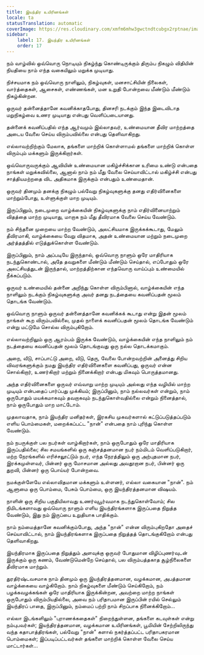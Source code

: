```yaml
---
title: இயந்திர உயிரினங்கள்
locale: ta
statusTranslation: automatic
coverImage: https://res.cloudinary.com/xmfm6mhw3gwctndtcubgx2rptnae/image/upload/v1740468922/small_cover_tratado_de_psicologia_revolucionaria_a4c0dca4e0.webp
sidebar:
    label: 17. இயந்திர உயிரினங்கள்
    order: 17
---
```

நம் வாழ்வில் ஒவ்வொரு நொடியும் நிகழ்ந்து கொண்டிருக்கும் திரும்ப நிகழும் விதியின் நியதியை நாம் எந்த வகையிலும் மறுக்க முடியாது.

நிச்சயமாக நம் ஒவ்வொரு நாளிலும், நிகழ்வுகள், மனசாட்சியின் நிலைகள், வார்த்தைகள், ஆசைகள், எண்ணங்கள், மன உறுதி போன்றவை மீண்டும் மீண்டும் நிகழ்கின்றன.

ஒருவர் தன்னைத்தானே கவனிக்காதபோது, ​​தினசரி நடக்கும் இந்த இடைவிடாத மறுநிகழ்வை உணர முடியாது என்பது வெளிப்படையானது.

தன்னைக் கவனிப்பதில் எந்த ஆர்வமும் இல்லாதவர், உண்மையான தீவிர மாற்றத்தை அடைய வேலை செய்ய விரும்பவில்லை என்பது தெளிவாகிறது.

எல்லாவற்றிற்கும் மேலாக, தங்களை மாற்றிக் கொள்ளாமல் தங்களை மாற்றிக் கொள்ள விரும்பும் மக்களும் இருக்கிறார்கள்.

ஒவ்வொருவருக்கும் ஆவியின் உண்மையான மகிழ்ச்சிக்கான உரிமை உண்டு என்பதை நாங்கள் மறுக்கவில்லை, ஆனால் நாம் நம் மீது வேலை செய்யாவிட்டால் மகிழ்ச்சி என்பது சாத்தியமற்றதை விட அதிகமாக இருக்கும் என்பதும் உண்மைதான்.

ஒருவர் தினமும் தனக்கு நிகழும் பல்வேறு நிகழ்வுகளுக்கு தனது எதிர்வினைகளை மாற்றும்போது, ​​உள்ளுக்குள் மாற முடியும்.

இருப்பினும், நடைமுறை வாழ்க்கையின் நிகழ்வுகளுக்கு நாம் எதிர்வினையாற்றும் விதத்தை மாற்ற முடியாது, மாறாக நம் மீது தீவிரமாக வேலை செய்ய வேண்டும்.

நம் சிந்தனை முறையை மாற்ற வேண்டும், அலட்சியமாக இருக்கக்கூடாது, மேலும் தீவிரமாகி, வாழ்க்கையை வேறு விதமாக, அதன் உண்மையான மற்றும் நடைமுறை அர்த்தத்தில் எடுத்துக்கொள்ள வேண்டும்.

இருப்பினும், நாம் அப்படியே இருந்தால், ஒவ்வொரு நாளும் ஒரே மாதிரியாக நடந்துகொண்டால், அதே தவறுகளை மீண்டும் மீண்டும் செய்தால், எப்போதும் ஒரே அலட்சியத்துடன் இருந்தால், மாற்றத்திற்கான எந்தவொரு வாய்ப்பும் உண்மையில் நீக்கப்படும்.

ஒருவர் உண்மையில் தன்னை அறிந்து கொள்ள விரும்பினால், வாழ்க்கையின் எந்த நாளிலும் நடக்கும் நிகழ்வுகளுக்கு அவர் தனது நடத்தையை கவனிப்பதன் மூலம் தொடங்க வேண்டும்.

ஒவ்வொரு நாளும் ஒருவர் தன்னைத்தானே கவனிக்கக் கூடாது என்று இதன் மூலம் நாங்கள் கூற விரும்பவில்லை, முதல் நாளைக் கவனிப்பதன் மூலம் தொடங்க வேண்டும் என்று மட்டுமே சொல்ல விரும்புகிறோம்.

எல்லாவற்றிலும் ஒரு ஆரம்பம் இருக்க வேண்டும், வாழ்க்கையின் எந்த நாளிலும் நம் நடத்தையை கவனிப்பதன் மூலம் தொடங்குவது ஒரு நல்ல தொடக்கமாகும்.

அறை, வீடு, சாப்பாட்டு அறை, வீடு, தெரு, வேலை போன்றவற்றின் அனைத்து சிறிய விவரங்களுக்கும் நமது இயந்திர எதிர்வினைகளை கவனிப்பது, ஒருவர் என்ன சொல்கிறார், உணர்கிறார் மற்றும் நினைக்கிறார் என்பது மிகவும் பொருத்தமானது.

அந்த எதிர்வினைகளை ஒருவர் எவ்வாறு மாற்ற முடியும் அல்லது எந்த வழியில் மாற்ற முடியும் என்பதைப் பார்ப்பது முக்கியம்; இருப்பினும், நாம் நல்லவர்கள் என்றும், நாம் ஒருபோதும் மயக்கமாகவும் தவறாகவும் நடந்துகொள்வதில்லை என்றும் நினைத்தால், நாம் ஒருபோதும் மாற மாட்டோம்.

முதலாவதாக, நாம் இயந்திர மனிதர்கள், இரகசிய முகவர்களால் கட்டுப்படுத்தப்படும் எளிய பொம்மைகள், மறைக்கப்பட்ட "நான்" என்பதை நாம் புரிந்து கொள்ள வேண்டும்.

நம் நபருக்குள் பல நபர்கள் வாழ்கிறார்கள், நாம் ஒருபோதும் ஒரே மாதிரியாக இருப்பதில்லை; சில சமயங்களில் ஒரு கஞ்சத்தனமான நபர் நம்மிடம் வெளிப்படுகிறார், மற்ற நேரங்களில் எரிச்சலூட்டும் நபர், எந்த நேரத்திலும் ஒரு அற்புதமான நபர், இரக்கமுள்ளவர், பின்னர் ஒரு மோசமான அல்லது அவதூறான நபர், பின்னர் ஒரு துறவி, பின்னர் ஒரு பொய்யர் போன்றவை.

நமக்குள்ளேயே எல்லாவிதமான மக்களும் உள்ளனர், எல்லா வகையான "நான்". நம் ஆளுமை ஒரு பொம்மை, பேசும் பொம்மை, ஒரு இயந்திரத்தனமான விஷயம்.

நாளின் ஒரு சிறிய பகுதியிலாவது உணர்வுபூர்வமாக நடந்துகொள்வோம்; சில நிமிடங்களாவது ஒவ்வொரு நாளும் எளிய இயந்திரங்களாக இருப்பதை நிறுத்த வேண்டும், இது நம் இருப்பை உறுதியாக பாதிக்கும்.

நாம் நம்மைத்தானே கவனிக்கும்போது, ​​அந்த "நான்" என்ன விரும்புகிறதோ அதைச் செய்யாவிட்டால், நாம் இயந்திரங்களாக இருப்பதை நிறுத்தத் தொடங்குகிறோம் என்பது தெளிவாகிறது.

இயந்திரமாக இருப்பதை நிறுத்தும் அளவுக்கு ஒருவர் போதுமான விழிப்புணர்வுடன் இருக்கும் ஒரு கணம், வேண்டுமென்றே செய்தால், பல விரும்பத்தகாத சூழ்நிலைகளை தீவிரமாக மாற்றும்.

துரதிர்ஷ்டவசமாக நாம் தினமும் ஒரு இயந்திரத்தனமான, வழக்கமான, அபத்தமான வாழ்க்கையை வாழ்கிறோம். நாம் நிகழ்வுகளை மீண்டும் செய்கிறோம், நம் பழக்கவழக்கங்கள் ஒரே மாதிரியாக இருக்கின்றன, அவற்றை மாற்ற நாங்கள் ஒருபோதும் விரும்பியதில்லை, அவை நம் பரிதாபமான இருப்பின் ரயில் செல்லும் இயந்திரப் பாதை, இருப்பினும், நம்மைப் பற்றி நாம் சிறப்பாக நினைக்கிறோம்...

எல்லா இடங்களிலும் "புராணக்கதைகள்" நிறைந்துள்ளன, தங்களை கடவுள்கள் என்று நம்புபவர்கள்; இயந்திரத்தனமான, வழக்கமான உயிரினங்கள், பூமியின் சேற்றிலிருந்து வந்த கதாபாத்திரங்கள், பல்வேறு "நான்" களால் நகர்த்தப்பட்ட பரிதாபகரமான பொம்மைகள்; இப்படிப்பட்டவர்கள் தங்களை மாற்றிக் கொள்ள வேலை செய்ய மாட்டார்கள்...


